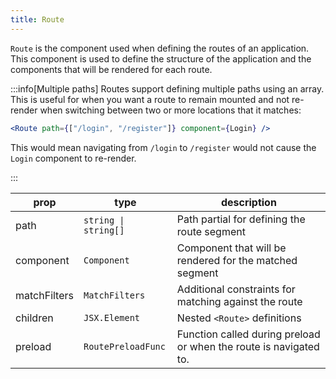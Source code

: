 ```yaml
---
title: Route
---
```


`Route` is the component used when defining the routes of an application.
This component is used to define the structure of the application and the components that will be rendered for each route.

:::info[Multiple paths]
Routes support defining multiple paths using an array.
This is useful for when you want a route to remain mounted and not re-render when switching between two or more locations that it matches:

```jsx
<Route path={["/login", "/register"]} component={Login} />
```

This would mean navigating from `/login` to `/register` would not cause the `Login` component to re-render.

:::

| prop         | type                 | description                                                       |
| ------------ | -------------------- | ----------------------------------------------------------------- |
| path         | `string \| string[]` | Path partial for defining the route segment                       |
| component    | `Component`          | Component that will be rendered for the matched segment           |
| matchFilters | `MatchFilters`       | Additional constraints for matching against the route             |
| children     | `JSX.Element`        | Nested `<Route>` definitions                                      |
| preload      | `RoutePreloadFunc`   | Function called during preload or when the route is navigated to. |
